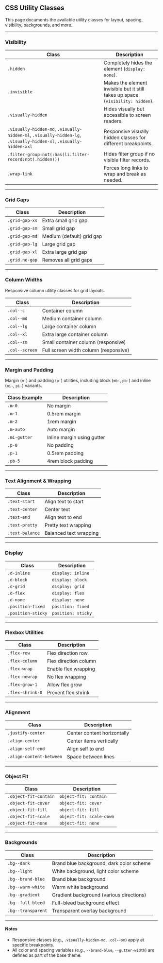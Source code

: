 
<Meta title="Foundation/Utilities" />

<div className="sb-container sb-unstyled">
<div className="sb-section">

## CSS Utility Classes

This page documents the available utility classes for layout, spacing, visibility, backgrounds, and more.

---

### Visibility

| Class                | Description                                                                 |
|----------------------|-----------------------------------------------------------------------------|
| `.hidden`            | Completely hides the element (`display: none`).                             |
| `.invisible`         | Makes the element invisible but it still takes up space (`visibility: hidden`). |
| `.visually-hidden`   | Hides visually but accessible to screen readers.                            |
| `.visually-hidden-md`, `.visually-hidden-ml`, `.visually-hidden-lg`, `.visually-hidden-xl`, `.visually-hidden-xxl` | Responsive visually hidden classes for different breakpoints. |
| `.filter-group:not(:has(li.filter-record:not(.hidden)))` | Hides filter group if no visible filter records. |
| `.wrap-link`         | Forces long links to wrap and break as needed.                              |

---

### Grid Gaps

| Class           | Description                        |
|-----------------|------------------------------------|
| `.grid-gap-xs`  | Extra small grid gap               |
| `.grid-gap-sm`  | Small grid gap                     |
| `.grid-gap-md`  | Medium (default) grid gap          |
| `.grid-gap-lg`  | Large grid gap                     |
| `.grid-gap-xl`  | Extra large grid gap               |
| `.grid.no-gap`  | Removes all grid gaps              |

---

### Column Widths

Responsive column utility classes for grid layouts.

| Class         | Description                                 |
|---------------|---------------------------------------------|
| `.col--c`     | Container column                            |
| `.col--md`    | Medium container column                     |
| `.col--lg`    | Large container column                      |
| `.col--xl`    | Extra large container column                |
| `.col--sm`    | Small container column (responsive)         |
| `.col--screen`| Full screen width column (responsive)       |

---

### Margin and Padding

Margin (`m-`) and padding (`p-`) utilities, including block (`mb-`, `pb-`) and inline (`mi-`, `pi-`) variants.

| Class Example | Description                |
|---------------|---------------------------|
| `.m-0`        | No margin                  |
| `.m-1`        | 0.5rem margin              |
| `.m-2`        | 1rem margin                |
| `.m-auto`     | Auto margin                |
| `.mi-gutter`  | Inline margin using gutter |
| `.p-0`        | No padding                 |
| `.p-1`        | 0.5rem padding             |
| `.pb-5`       | 4rem block padding         |

---

### Text Alignment & Wrapping

| Class           | Description                |
|-----------------|---------------------------|
| `.text-start`   | Align text to start       |
| `.text-center`  | Center text               |
| `.text-end`     | Align text to end         |
| `.text-pretty`  | Pretty text wrapping      |
| `.text-balance` | Balanced text wrapping    |

---

### Display

| Class             | Description                |
|-------------------|---------------------------|
| `.d-inline`       | `display: inline`          |
| `.d-block`        | `display: block`           |
| `.d-grid`         | `display: grid`            |
| `.d-flex`         | `display: flex`            |
| `.d-none`         | `display: none`            |
| `.position-fixed` | `position: fixed`          |
| `.position-sticky`| `position: sticky`         |

---

### Flexbox Utilities

| Class                | Description                |
|----------------------|---------------------------|
| `.flex-row`          | Flex direction row        |
| `.flex-column`       | Flex direction column     |
| `.flex-wrap`         | Enable flex wrapping      |
| `.flex-nowrap`       | No flex wrapping          |
| `.flex-grow-1`       | Allow flex grow           |
| `.flex-shrink-0`     | Prevent flex shrink       |

---

### Alignment

| Class                  | Description                |
|------------------------|---------------------------|
| `.justify-center`      | Center content horizontally|
| `.align-center`        | Center items vertically    |
| `.align-self-end`      | Align self to end          |
| `.align-content-between`| Space between lines       |

---

### Object Fit

| Class                   | Description                |
|-------------------------|---------------------------|
| `.object-fit-contain`   | `object-fit: contain`      |
| `.object-fit-cover`     | `object-fit: cover`        |
| `.object-fit-fill`      | `object-fit: fill`         |
| `.object-fit-scale`     | `object-fit: scale-down`   |
| `.object-fit-none`      | `object-fit: none`         |

---

### Backgrounds

| Class                   | Description                |
|-------------------------|---------------------------|
| `.bg--dark`             | Brand blue background, dark color scheme |
| `.bg--light`            | White background, light color scheme     |
| `.bg--brand-blue`       | Brand blue background                    |
| `.bg--warm-white`       | Warm white background                    |
| `.bg--gradient`         | Gradient background (various directions) |
| `.bg--full-bleed`       | Full-bleed background effect             |
| `.bg--transparent`      | Transparent overlay background           |

---

#### Notes

- Responsive classes (e.g., `.visually-hidden-md`, `.col--sm`) apply at specific breakpoints.
- All color and spacing variables (e.g., `--brand-blue`, `--gutter-width`) are defined as part of the base theme.

</div>
</div>